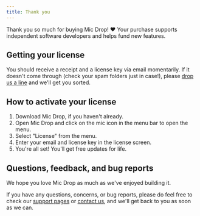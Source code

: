 ```yaml
---
title: Thank you
---
```



<Panel>

Thank you so much for buying Mic Drop! ❤️ Your purchase supports independent software developers and helps fund new features.

## Getting your license

You should receive a receipt and a license key via email momentarily. If it doesn't come through (check your spam folders just in case!), please [drop us a line](mailto:micdrop@octopusthink.com) and we'll get you sorted.

## How to activate your license

1. <DownloadLink source="post-purchase">Download Mic Drop</DownloadLink>, if you haven't already.
2. Open Mic Drop and click on the mic icon in the menu bar to open the menu.
3. Select "License" from the menu.
4. Enter your email and license key in the license screen.
5. You're all set! You'll get free updates for life.

## Questions, feedback, and bug reports

We hope you love Mic Drop as much as we've enjoyed building it.

If you have any questions, concerns, or bug reports, please do feel free to check our [support pages](/help) or [contact us](mailto:micdrop@octopusthink.com), and we'll get back to you as soon as we can.
</Panel>
